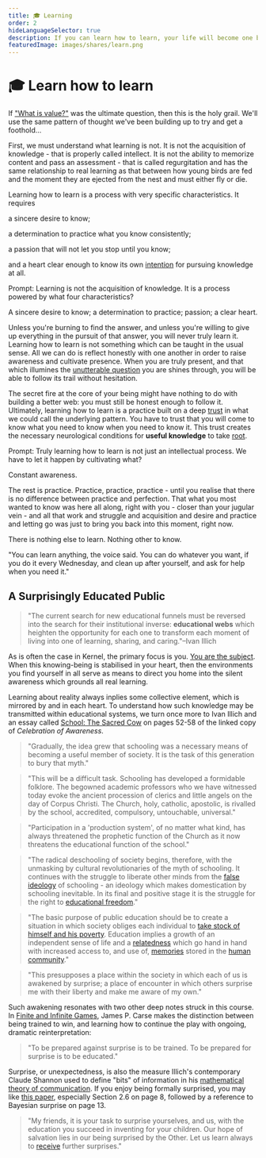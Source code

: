 ```yaml
---
title: 🎓 Learning
order: 2
hideLanguageSelector: true
description: If you can learn how to learn, your life will become one beautifully meaningful lesson after another. This is the holy grail.
featuredImage: images/shares/learn.png
---
```


# 🎓 Learn how to learn

<AudioPlayer src="https://kernel-audio.s3.amazonaws.com/M6E2+-+Learning.mp3"/>

If ["What is value?"](/learn/module-1/value/) was the ultimate question, then this is the holy 
grail. We'll use the same pattern of thought we've been building up to try and get a foothold... 

First, we must understand what learning is not. It is not the acquisition of knowledge - 
that is properly called intellect. It is not the ability to memorize content and pass an 
assessment - that is called regurgitation and has the same relationship to real learning 
as that between how young birds are fed and the moment they are ejected from the nest 
and must either fly or die.

Learning how to learn is a process with very specific characteristics. It requires 

<Process>
    
a sincere desire to know;   

a determination to practice what you know consistently;  

a passion that will not let you stop until you know;  

and a heart clear enough to know its own [intention](/learn/module-3/intention/) for pursuing knowledge at all.

</Process>

<Flash>

<Card>

Prompt: Learning is not the acquisition of knowledge. It is a process powered by what four characteristics?

A sincere desire to know; a determination to practice; passion; a clear heart.

</Card>

</Flash>

Unless you're burning to find the answer, and unless you're willing to give up everything 
in the pursuit of that answer, you will never truly learn it. Learning how to learn is not something which can be taught in the usual sense. All we can do is reflect honestly with one another in order to raise awareness and cultivate presence. When you are truly present, and that which illumines the [unutterable question](/learn/module-0/play-of-pattern/#the-honest-question) you are shines through, you will be able to follow its trail without hesitation.

The <Link to="https://www.youtube.com/watch?v=3HYlbg6RKMA&t=73s">secret fire</Link> 
at the core of your being might have nothing to do with building a better web: you must still 
be honest enough to follow it. Ultimately, learning how to learn is a practice built on a 
deep [trust](/learn/module-0/trust/) in what we could call the underlying pattern. You have to 
trust that you will come to know what you need to know when you need to know it. This trust creates 
the necessary neurological conditions for **useful knowledge** to take [root](/learn/module-1/meaning/#further-references).

<Flash>

<Card>

Prompt: Truly learning how to learn is not just an intellectual process. We have to let it happen by cultivating what?

Constant awareness.

</Card>

</Flash>

The rest is practice. Practice, practice, practice - until you realise that there is no 
difference between practice and perfection. That what you most wanted to know was here all 
along, right with you - closer than your jugular vein - and all that work and struggle and 
acquisition and desire and practice and letting go was just to bring you back into this moment, 
right now. 

There is nothing else to learn. Nothing other to know.

<List>

<Link to="https://brandnewbox.com/inthestacks/">

"You can learn anything, the voice said. You can do whatever you want, if you do it every Wednesday, and clean up after yourself, and ask for help when you need it."

</Link>

</List>

## A Surprisingly Educated Public

> "The current search for new educational funnels must be reversed into the search for their institutional inverse: **educational webs** which heighten the opportunity for each one to transform each moment of living into one of learning, sharing, and caring."–Ivan Illich

As is often the case in Kernel, the primary focus is you. [You are the subject](https://www.youtube.com/watch?v=QHKrXUHXmO4). When this knowing-being is stabilised in your heart, then the environments you find yourself in all serve as means to direct you home into the silent awareness which grounds all real learning. 

Learning about reality always inplies some collective element, which is mirrored by and in each heart. To understand how such knowledge may be transmitted within educational systems, we turn once more to Ivan Illich and an essay called [School: The Sacred Cow](https://download.tuxfamily.org/openmathdep/history/Celebration_of_Awareness-Illich.pdf) on pages 52-58 of the linked copy of _Celebration of Awareness_.

> "Gradually, the idea grew that schooling was a necessary means of becoming a useful member of society. It is the task of this generation to bury that myth."

> "This will be a difficult task. Schooling has developed a formidable folklore. The begowned academic professors who we have witnessed today evoke the ancient procession of clerics and little angels on the day of Corpus Christi. The Church, holy, catholic, apostolic, is rivalled by the school, accredited, compulsory, untouchable, universal."

> "Participation in a 'production system', of no matter what kind, has always threatened the prophetic function of the Church as it now threatens the educational function of the school."

> "The radical deschooling of society begins, therefore, with the unmasking by cultural revolutionaries of the myth of schooling. It continues with the struggle to liberate other minds from the [false ideology](/learn/module-7/no-paradigm/#re-cognition) of schooling - an ideology which makes domestication by schooling inevitable. In its final and positive stage it is the struggle for the right to [educational freedom](/build/token-studies/free-learn/)."

> "The basic purpose of public education should be to create a situation in which society obliges each individual to [take stock of himself and his poverty](/conversation/true-voice). Education implies a growth of an independent sense of life and a [relatedness](/conversation/reciprocity) which go hand in hand with increased access to, and use of, [memories](/learn/module-3/remember) stored in the [human community](/conversation/hospitality/#playful-souls)."

> "This presupposes a place within the society in which each of us is awakened by surprise; a place of encounter in which others surprise me with their liberty and make me aware of my own." 

Such awakening resonates with two other deep notes struck in this course. In [Finite and Infinite Games](/build/games/infinite), James P. Carse makes the distinction between being trained to win, and learning how to continue the play with ongoing, dramatic reinterpretation:

> "To be prepared against surprise is to be trained. To be prepared for surprise is to be educated."

Surprise, or unexpectedness, is also the measure Illich's contemporary Claude Shannon used to define "bits" of information in his [mathematical theory of communication](https://www.youtube.com/watch?v=tPcCElmAaRI&list=PL_NAkUK835PWbclYgtIJ07aXSPx-cWper&index=11). If you enjoy being formally surprised, you may like [this paper](https://arxiv.org/pdf/0812.4360.pdf), especially Section 2.6 on page 8, followed by a reference to Bayesian surprise on page 13. 

> "My friends, it is your task to surprise yourselves, and us, with the education you succeed in inventing for your children. Our hope of salvation lies in our being surprised by the Other. Let us learn always to [receive](/learn/module-7/giving/#receiving-gracefully) further surprises."
